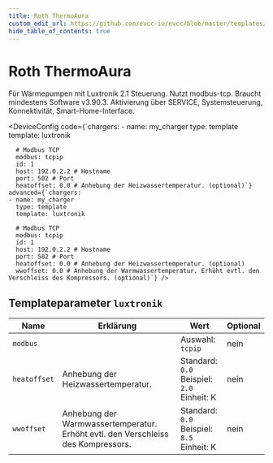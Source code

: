 ```yaml
---
title: Roth ThermoAura
custom_edit_url: https://github.com/evcc-io/evcc/blob/master/templates/definition/charger/luxtronik.yaml
hide_table_of_contents: true
---
```



# Roth ThermoAura

<DeviceFeatures features="" />

Für Wärmepumpen mit Luxtronik 2.1 Steuerung. Nutzt modbus-tcp. Braucht mindestens Software v3.90.3. Aktivierung über SERVICE, Systemsteuerung, Konnektivität, Smart-Home-Interface.


<DeviceConfig code={`chargers:
    - name: my_charger
      type: template
      template: luxtronik
      
      # Modbus TCP
      modbus: tcpip
      id: 1
      host: 192.0.2.2 # Hostname
      port: 502 # Port
      heatoffset: 0.0 # Anhebung der Heizwassertemperatur. (optional)`} advanced={`chargers:
    - name: my_charger
      type: template
      template: luxtronik
      
      # Modbus TCP
      modbus: tcpip
      id: 1
      host: 192.0.2.2 # Hostname
      port: 502 # Port
      heatoffset: 0.0 # Anhebung der Heizwassertemperatur. (optional)
      wwoffset: 0.0 # Anhebung der Warmwassertemperatur. Erhöht evtl. den Verschleiss des Kompressors. (optional)`} />

## Templateparameter `luxtronik`

| Name | Erklärung | Wert | Optional |
|-----------|-----------|------|----------|
| `modbus` |  | Auswahl: `tcpip` | nein |
| `heatoffset` | Anhebung der Heizwassertemperatur. | Standard: `0.0`<br/>Beispiel: `2.0`<br/>Einheit: K | nein |
| `wwoffset` | Anhebung der Warmwassertemperatur. Erhöht evtl. den Verschleiss des Kompressors. | Standard: `0.0`<br/>Beispiel: `8.5`<br/>Einheit: K | nein |

